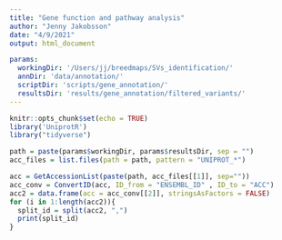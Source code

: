 ```yaml
---
title: "Gene function and pathway analysis"
author: "Jenny Jakobsson"
date: "4/9/2021"
output: html_document

params:
  workingDir: '/Users/jj/breedmaps/SVs_identification/'
  annDir: 'data/annotation/'
  scriptDir: 'scripts/gene_annotation/'
  resultsDir: 'results/gene_annotation/filtered_variants/'
---
```


```r
knitr::opts_chunk$set(echo = TRUE)
library('UniprotR')
library("tidyverse")

```

```r
path = paste(params$workingDir, params$resultsDir, sep = "")
acc_files = list.files(path = path, pattern = "UNIPROT_*")

acc = GetAccessionList(paste(path, acc_files[[1]], sep=""))
acc_conv = ConvertID(acc, ID_from = "ENSEMBL_ID" , ID_to = "ACC")
acc2 = data.frame(acc = acc_conv[[2]], stringsAsFactors = FALSE)
for (i in 1:length(acc2)){
  split_id = split(acc2, ",")
  print(split_id)
}


```

